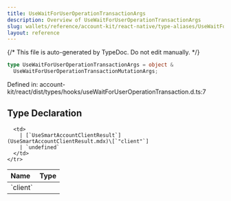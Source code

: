 ```yaml
---
title: UseWaitForUserOperationTransactionArgs
description: Overview of UseWaitForUserOperationTransactionArgs
slug: wallets/reference/account-kit/react-native/type-aliases/UseWaitForUserOperationTransactionArgs
layout: reference
---
```


{/* This file is auto-generated by TypeDoc. Do not edit manually. */}

```ts
type UseWaitForUserOperationTransactionArgs = object &
  UseWaitForUserOperationTransactionMutationArgs;
```

Defined in: account-kit/react/dist/types/hooks/useWaitForUserOperationTransaction.d.ts:7

## Type Declaration

<table>
  <thead>
    <tr>
      <th align="left">Name</th>
      <th align="left">Type</th>
    </tr>
  </thead>

  <tbody>
    <tr>
      <td>
        `client`
      </td>

      <td>
        | [`UseSmartAccountClientResult`](UseSmartAccountClientResult.mdx)\[`"client"`]
        | `undefined`
      </td>
    </tr>

  </tbody>
</table>

